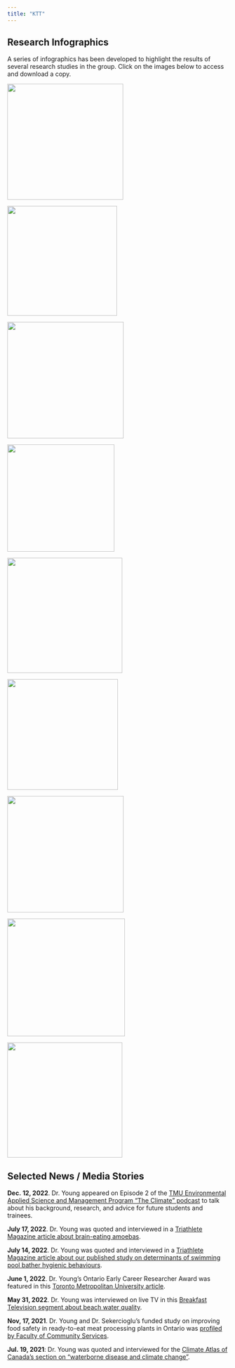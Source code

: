 ```yaml
---
title: "KTT"
---
```


## Research Infographics

A series of infographics has been developed to highlight the results of several research studies in the group. Click on the images below to access and download a copy.

::: {layout-ncol="2"}
[![](images/beachwater-toronto-niagara.PNG){width="264"}](https://doi.org/10.32920/19778785.v1)

[![](images/pathanalysis.PNG){width="250"}](https://doi.org/10.32920/19778932.v1)

[![](images/predictivemodels.png){width="265"}](https://doi.org/10.32920/19778788.v1)

[![](images/covid-foodsafety.png){width="244"}](https://doi.org/10.32920/ryerson.14636898.v1)

[![](images/farmers-market.jpg){width="262"}](https://doi.org/10.32920/ryerson.14638860.v1)

[![](images/qandafoodsafety.jpg){width="252"}](https://doi.org/10.32920/ryerson.14640237.v1)

[![](images/foodsafety-meatplants.PNG){width="265"}](https://doi.org/10.32920/21916350.v1)

[![](images/foodsafety-meatplants2.PNG){width="268"}](https://doi.org/10.32920/21916278.v1)

[![](images/foodsafety-SR.jpg){width="262"}](https://doi.org/10.32920/ryerson.14636415.v1)
:::

## Selected News / Media Stories

**Dec. 12, 2022**. Dr. Young appeared on Episode 2 of the [TMU Environmental Applied Science and Management Program "The Climate" podcast](https://anchor.fm/ensciman/episodes/Episode-2-The-journey-to-academia-isnt-always-linear---Dr--Ian-Young-tells-shares-his-experience-and-how-his-research-contributes-to-safe-Ontario-beaches-e1s4qoo) to talk about his background, research, and advice for future students and trainees.

**July 17, 2022**. Dr. Young was quoted and interviewed in a [Triathlete Magazine article about brain-eating amoebas](https://www.triathlete.com/culture/news/how-worried-should-swimmers-really-be-about-brain-eating-amoeba/).

**July 14, 2022**. Dr. Young was quoted and interviewed in a [Triathlete Magazine article about our published study on determinants of swimming pool bather hygienic behaviours](https://www.triathlete.com/training/stop-peeing-in-the-pool-you-sickos/).

**June 1, 2022**. Dr. Young's Ontario Early Career Researcher Award was featured in this [Toronto Metropolitan University article](https://www.torontomu.ca/research/news-events/2022/06/toronto-metropolitan-university-faculty-secure-early-researcher-awards/).

**May 31, 2022**. Dr. Young was interviewed on live TV in this [Breakfast Television segment about beach water quality](https://www.breakfasttelevision.ca/videos/these-are-torontos-safest-beaches-in-terms-of-water-quality).

**Nov, 17, 2021**. Dr. Young and Dr. Sekercioglu's funded study on improving food safety in ready-to-eat meat processing plants in Ontario was [profiled by Faculty of Community Services](https://www.torontomu.ca/fcs-news-events/news/2020/05/ryerson-funding-covid19-rapid-response-round1/).

**Jul. 19, 2021**: Dr. Young was quoted and interviewed for the [Climate Atlas of Canada's section on "waterborne disease and climate change"](https://climateatlas.ca/waterborne-disease-and-climate-change).

